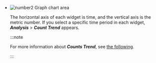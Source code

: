 -   ![number2](/img/number-02.png) Graph chart area

    The horizontal axis of each widget is time, and the vertical axis is the metric number. If you select a specific time period in each widget, **_Analysis_** > **_Count Trend_** appears.

    :::note

    For more information about **_Counts Trend_**, see [the following](analysis-count-trend).

    :::
